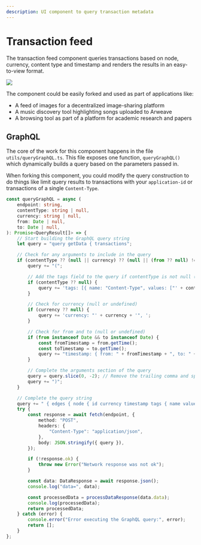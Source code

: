 ```yaml
---
description: UI component to query transaction metadata
---
```



# Transaction feed

The transaction feed component queries transactions based on node, currency, content type and timestamp and renders the results in an easy-to-view format.

<img
	className="border border-[#FEF4EE] rounded mt-5 md:w-5/6 w-full"
	src="/img/provenance-toolkit/transanaction-feed.png"
/>

The component could be easily forked and used as part of applications like:

-   A feed of images for a decentralized image-sharing platform
-   A music discovery tool highlighting songs uploaded to Arweave
-   A browsing tool as part of a platform for academic research and papers

## GraphQL

The core of the work for this component happens in the file `utils/queryGraphQL.ts`. This file exposes one function, `queryGraphQL()` which dynamically builds a query based on the parameters passed in.

When forking this component, you could modify the query construction to do things like limit query results to transactions with your `application-id` or transactions of a single `Content-Type`.

```ts filename="utils/queryGraphQL.ts"
const queryGraphQL = async (
	endpoint: string,
	contentType: string | null,
	currency: string | null,
	from: Date | null,
	to: Date | null,
): Promise<QueryResult[]> => {
	// Start building the GraphQL query string
	let query = "query getData { transactions";

	// Check for any arguments to include in the query
	if (contentType ?? (null || currency) ?? (null || (from ?? null) !== null || (to ?? null) !== null)) {
		query += "(";

		// Add the tags field to the query if contentType is not null (or undefined)
		if (contentType ?? null) {
			query += 'tags: [{ name: "Content-Type", values: ["' + contentType + '"]}], ';
		}

		// Check for currency (null or undefined)
		if (currency ?? null) {
			query += 'currency: "' + currency + '", ';
		}

		// Check for from and to (null or undefined)
		if (from instanceof Date && to instanceof Date) {
			const fromTimestamp = from.getTime();
			const toTimestamp = to.getTime();
			query += "timestamp: { from: " + fromTimestamp + ", to: " + toTimestamp + " }, ";
		}

		// Complete the arguments section of the query
		query = query.slice(0, -2); // Remove the trailing comma and space
		query += ")";
	}

	// Complete the query string
	query += " { edges { node { id currency timestamp tags { name value } } } } }";
	try {
		const response = await fetch(endpoint, {
			method: "POST",
			headers: {
				"Content-Type": "application/json",
			},
			body: JSON.stringify({ query }),
		});

		if (!response.ok) {
			throw new Error("Network response was not ok");
		}

		const data: DataResponse = await response.json();
		console.log("data=", data);

		const processedData = processDataResponse(data.data);
		console.log(processedData);
		return processedData;
	} catch (error) {
		console.error("Error executing the GraphQL query:", error);
		return [];
	}
};
```

